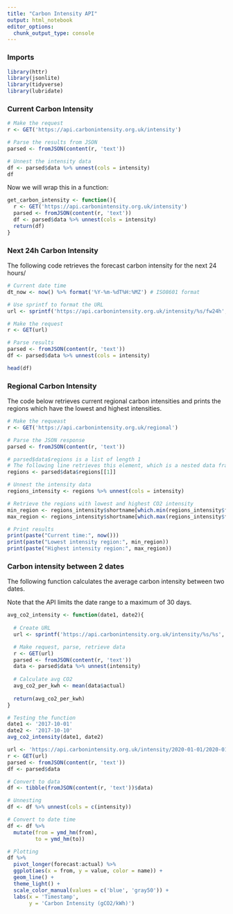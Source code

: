 ```yaml
---
title: "Carbon Intensity API"
output: html_notebook
editor_options: 
  chunk_output_type: console
---
```


### Imports

```r
library(httr)
library(jsonlite)
library(tidyverse)
library(lubridate)
```

### Current Carbon Intensity 

```r
# Make the request
r <- GET('https://api.carbonintensity.org.uk/intensity')

# Parse the results from JSON 
parsed <- fromJSON(content(r, 'text'))

# Unnest the intensity data 
df <- parsed$data %>% unnest(cols = intensity)
df
```

Now we will wrap this in a function: 

```r
get_carbon_intensity <- function(){
  r <- GET('https://api.carbonintensity.org.uk/intensity')
  parsed <- fromJSON(content(r, 'text'))
  df <- parsed$data %>% unnest(cols = intensity)
  return(df)
}
```


### Next 24h Carbon Intensity

The following code retrieves the forecast carbon intensity for the next 24 hours/

```r
# Current date time
dt_now <- now() %>% format('%Y-%m-%dT%H:%MZ') # ISO8601 format

# Use sprintf to format the URL 
url <- sprintf('https://api.carbonintensity.org.uk/intensity/%s/fw24h', dt_now)

# Make the request
r <- GET(url)

# Parse results
parsed <- fromJSON(content(r, 'text'))
df <- parsed$data %>% unnest(cols = intensity)

head(df)
```

### Regional Carbon Intensity

The code below retrieves current regional carbon intensities and prints the regions which have the lowest and highest intensities. 

```r
# Make the requeast
r <- GET('https://api.carbonintensity.org.uk/regional')

# Parse the JSON response
parsed <- fromJSON(content(r, 'text'))

# parsed$data$regions is a list of length 1
# The following line retrieves this element, which is a nested data frame
regions <- parsed$data$regions[[1]]

# Unnest the intensity data
regions_intensity <- regions %>% unnest(cols = intensity)

# Retrieve the regions with lowest and highest CO2 intensity
min_region <- regions_intensity$shortname[which.min(regions_intensity$forecast)]
max_region <- regions_intensity$shortname[which.max(regions_intensity$forecast)]

# Print results
print(paste("Current time:", now()))
print(paste("Lowest intensity region:", min_region))
print(paste("Highest intensity region:", max_region))
```

### Carbon intensity between 2 dates

The following function calculates the average carbon intensity between two dates. 

Note that the API limits the date range to a maximum of 30 days.

```r
avg_co2_intensity <- function(date1, date2){
  
  # Create URL
  url <- sprintf('https://api.carbonintensity.org.uk/intensity/%s/%s', date1, date2)

  # Make request, parse, retrieve data
  r <- GET(url)
  parsed <- fromJSON(content(r, 'text'))
  data <- parsed$data %>% unnest(intensity)
  
  # Calculate avg CO2
  avg_co2_per_kwh <- mean(data$actual)
  
  return(avg_co2_per_kwh)
}

# Testing the function
date1 <- '2017-10-01'
date2 <- '2017-10-10'
avg_co2_intensity(date1, date2)

```



```r
url <- 'https://api.carbonintensity.org.uk/intensity/2020-01-01/2020-01-08'
r <- GET(url)
parsed <- fromJSON(content(r, 'text'))
df <- parsed$data
```

```r
# Convert to data
df <- tibble(fromJSON(content(r, 'text'))$data)

# Unnesting 
df <- df %>% unnest(cols = c(intensity))

# Convert to date time
df <- df %>% 
  mutate(from = ymd_hm(from),
         to = ymd_hm(to))
```


```r
# Plotting 
df %>% 
  pivot_longer(forecast:actual) %>%
  ggplot(aes(x = from, y = value, color = name)) + 
  geom_line() + 
  theme_light() + 
  scale_color_manual(values = c('blue', 'gray50')) + 
  labs(x = 'Timestamp', 
       y = 'Carbon Intensity (gCO2/kWh)')
```

